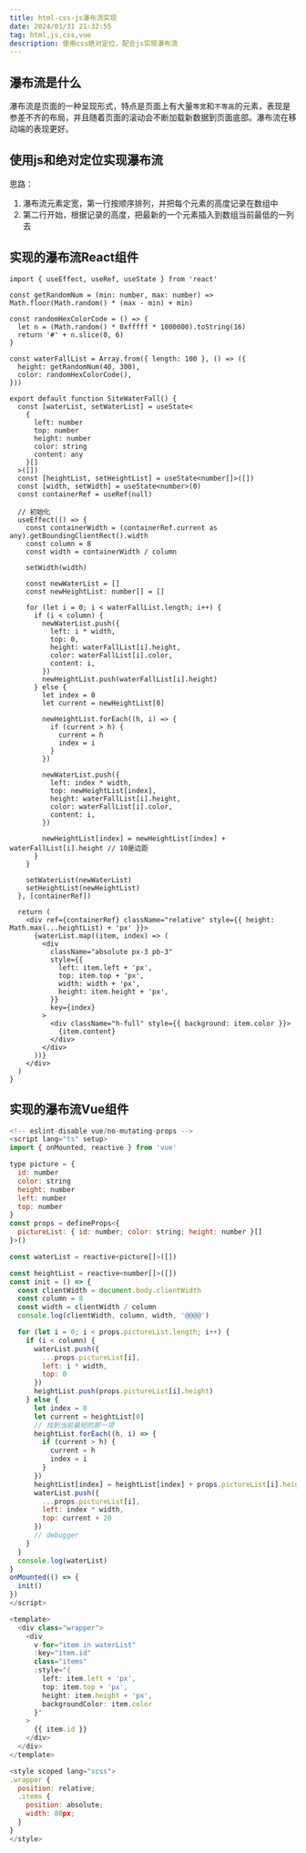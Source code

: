 ```yaml
---
title: html-css-js瀑布流实现
date: 2024/01/31 21:32:55
tag: html,js,css,vue
description: 使用css绝对定位，配合js实现瀑布流
---
```


## 瀑布流是什么
瀑布流是页面的一种呈现形式，特点是页面上有大量`等宽`和`不等高`的元素，表现是参差不齐的布局，并且随着页面的滚动会不断加载新数据到页面底部。瀑布流在移动端的表现更好。

## 使用js和绝对定位实现瀑布流

思路：
1. 瀑布流元素定宽，第一行按顺序排列，并把每个元素的高度记录在数组中
2. 第二行开始，根据记录的高度，把最新的一个元素插入到数组当前最低的一列去

## 实现的瀑布流React组件

<WaterFall />

```tsx
import { useEffect, useRef, useState } from 'react'

const getRandomNum = (min: number, max: number) => Math.floor(Math.random() * (max - min) + min)

const randomHexColorCode = () => {
  let n = (Math.random() * 0xfffff * 1000000).toString(16)
  return '#' + n.slice(0, 6)
}

const waterFallList = Array.from({ length: 100 }, () => ({
  height: getRandomNum(40, 300),
  color: randomHexColorCode(),
}))

export default function SiteWaterFall() {
  const [waterList, setWaterList] = useState<
    {
      left: number
      top: number
      height: number
      color: string
      content: any
    }[]
  >([])
  const [heightList, setHeightList] = useState<number[]>([])
  const [width, setWidth] = useState<number>(0)
  const containerRef = useRef(null)

  // 初始化
  useEffect(() => {
    const containerWidth = (containerRef.current as any).getBoundingClientRect().width
    const column = 8
    const width = containerWidth / column

    setWidth(width)

    const newWaterList = []
    const newHeightList: number[] = []

    for (let i = 0; i < waterFallList.length; i++) {
      if (i < column) {
        newWaterList.push({
          left: i * width,
          top: 0,
          height: waterFallList[i].height,
          color: waterFallList[i].color,
          content: i,
        })
        newHeightList.push(waterFallList[i].height)
      } else {
        let index = 0
        let current = newHeightList[0]

        newHeightList.forEach((h, i) => {
          if (current > h) {
            current = h
            index = i
          }
        })

        newWaterList.push({
          left: index * width,
          top: newHeightList[index],
          height: waterFallList[i].height,
          color: waterFallList[i].color,
          content: i,
        })

        newHeightList[index] = newHeightList[index] + waterFallList[i].height // 10是边距
      }
    }

    setWaterList(newWaterList)
    setHeightList(newHeightList)
  }, [containerRef])

  return (
    <div ref={containerRef} className="relative" style={{ height: Math.max(...heightList) + 'px' }}>
      {waterList.map((item, index) => (
        <div
          className="absolute px-3 pb-3"
          style={{
            left: item.left + 'px',
            top: item.top + 'px',
            width: width + 'px',
            height: item.height + 'px',
          }}
          key={index}
        >
          <div className="h-full" style={{ background: item.color }}>
            {item.content}
          </div>
        </div>
      ))}
    </div>
  )
}
```


## 实现的瀑布流Vue组件
``` js
<!-- eslint-disable vue/no-mutating-props -->
<script lang="ts" setup>
import { onMounted, reactive } from 'vue'

type picture = {
  id: number
  color: string
  height: number
  left: number
  top: number
}
const props = defineProps<{
  pictureList: { id: number; color: string; height: number }[]
}>()

const waterList = reactive<picture[]>([])

const heightList = reactive<number[]>([])
const init = () => {
  const clientWidth = document.body.clientWidth
  const column = 8
  const width = clientWidth / column
  console.log(clientWidth, column, width, '@@@@')

  for (let i = 0; i < props.pictureList.length; i++) {
    if (i < column) {
      waterList.push({
        ...props.pictureList[i],
        left: i * width,
        top: 0
      })
      heightList.push(props.pictureList[i].height)
    } else {
      let index = 0
      let current = heightList[0]
      // 找到当前最短的那一项
      heightList.forEach((h, i) => {
        if (current > h) {
          current = h
          index = i
        }
      })
      heightList[index] = heightList[index] + props.pictureList[i].height + 20
      waterList.push({
        ...props.pictureList[i],
        left: index * width,
        top: current + 20
      })
      // debugger
    }
  }
  console.log(waterList)
}
onMounted(() => {
  init()
})
</script>

<template>
  <div class="wrapper">
    <div
      v-for="item in waterList"
      :key="item.id"
      class="items"
      :style="{
        left: item.left + 'px',
        top: item.top + 'px',
        height: item.height + 'px',
        backgroundColor: item.color
      }"
    >
      {{ item.id }}
    </div>
  </div>
</template>

<style scoped lang="scss">
.wrapper {
  position: relative;
  .items {
    position: absolute;
    width: 80px;
  }
}
</style>
```